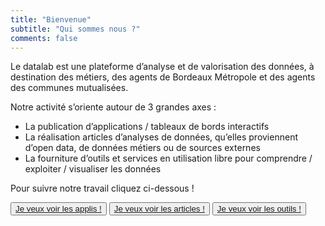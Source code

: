 ```yaml
---
title: "Bienvenue"
subtitle: "Qui sommes nous ?"
comments: false
---
```


Le datalab est une plateforme d’analyse et de valorisation des données, à destination des métiers, des agents de Bordeaux Métropole et des agents des communes mutualisées.


Notre activité s'oriente autour de 3 grandes axes :

* La publication d'applications / tableaux de bords interactifs
* La réalisation articles d'analyses de données, qu'elles proviennent d'open data, de données métiers ou de sources externes
* La fourniture d'outils et services en utilisation libre pour comprendre / exploiter / visualiser les données

Pour suivre notre travail cliquez ci-dessous !

<button type="button" class="btn btn-primary">
    <a href="/tags/applications/">  Je veux voir les applis ! </a>
</button>

<button type="button" class="btn btn-info">
    <a href="/tags/articles/">  Je veux voir les articles ! </a>
</button>


<button type="button" class="btn btn-warning">
    <a href="/tags/outils/">  Je veux voir les outils ! </a>
</button>

<!-- faire un flexbox et des petites boites -->